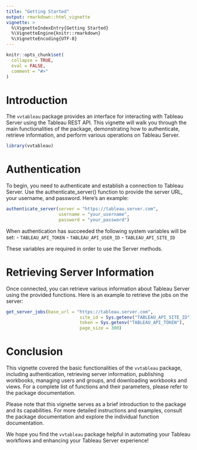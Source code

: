 ```yaml
---
title: "Getting Started"
output: rmarkdown::html_vignette
vignette: >
  %\VignetteIndexEntry{Getting Started}
  %\VignetteEngine{knitr::rmarkdown}
  %\VignetteEncoding{UTF-8}
---
```


```r
knitr::opts_chunk$set(
  collapse = TRUE,
  eval = FALSE,
  comment = "#>"
)
```

# Introduction

The `vvtableau` package provides an interface for interacting with Tableau Server using the Tableau REST API. This vignette will walk you through the main functionalities of the package, demonstrating how to authenticate, retrieve information, and perform various operations on Tableau Server.


```r
library(vvtableau)
```

# Authentication

To begin, you need to authenticate and establish a connection to Tableau Server. Use the authenticate_server() function to provide the server URL, your username, and password. Here's an example:

```r
authenticate_server(server = "https://tableau.server.com",
                    username = "your_username",
                    password = "your_password")
```

When authentication has succeeded the following system variables will be set: 
- `TABLEAU_API_TOKEN`
- `TABLEAU_API_USER_ID`
- `TABLEAU_API_SITE_ID`

These variables are required in order to use the Server methods.

# Retrieving Server Information

Once connected, you can retrieve various information about Tableau Server using the provided functions. Here is an example to retrieve the jobs on the server:


```r
get_server_jobs(base_url = "https://tableau.server.com",
                            site_id = Sys.getenv("TABLEAU_API_SITE_ID"),
                            token = Sys.getenv("TABLEAU_API_TOKEN"),
                            page_size = 300)
```


# Conclusion

This vignette covered the basic functionalities of the `vvtableau` package, including authentication, retrieving server information, publishing workbooks, managing users and groups, and downloading workbooks and views. For a complete list of functions and their parameters, please refer to the package documentation.

Please note that this vignette serves as a brief introduction to the package and its capabilities. For more detailed instructions and examples, consult the package documentation and explore the individual function documentation.

We hope you find the `vvtableau` package helpful in automating your Tableau workflows and enhancing your Tableau Server experience!

